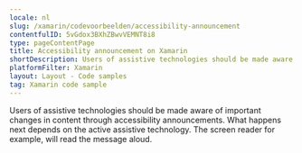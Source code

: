 ```yaml
---
locale: nl
slug: /xamarin/codevoorbeelden/accessibility-announcement
contentfulID: 5vGdox3BXhZBwvVEMNT8i8
type: pageContentPage
title: Accessibility announcement on Xamarin
shortDescription: Users of assistive technologies should be made aware of important changes in content through accessibility announcements.
platformFilter: Xamarin
layout: Layout - Code samples
tag: Xamarin code sample
---
```


Users of assistive technologies should be made aware of important changes in content through accessibility announcements. What happens next depends on the active assistive technology. The screen reader for example, will read the message aloud.

<CodeSample id="accessibility-announcement" locale="nl" platform="xamarin"/>